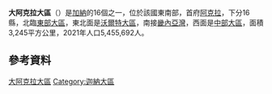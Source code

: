 {{NoteTA
|G1=Country
}}
{{Infobox settlement
| name = 大阿克拉大區
| native_name = Greater Accra Region
| type = {{le|大區 (迦納)|Regions of Ghana|大區}}
| image_skyline = The Aerial View of Accra, the capital town of Ghana.jpg
| image_caption = 阿克拉航照圖
| image_map = Greater Accra in Ghana 2018.svg
| mapsize = 
| map_caption = 大阿克拉大區位於迦納的位置
| image_map1 = 
| map_caption1 = 
| image_flag = Flag of Greater Accra Region.gif
| flag_size = 
| flag_link = 
| subdivision_type1 = 國家
| subdivision_name1 = [[加纳|加纳]]
| leader_title = 大區首長
| leader_name = Henry Quartey
| leader_title1 = 市長
| leader_name1 = Mohammed Adjei Sowah
| seat_type = 首府
| seat = [[阿克拉|阿克拉]]
| area_total_km2 = 3245
| area_footnotes = <ref name="Greater Accra Population">{{cite web |url=http://ghanadistricts.com/region/?r=1 |title=Greater Accra Region |access-date=2015-05-19 |publisher=Ghanadistricts.com |archive-url=https://web.archive.org/web/20150627200211/http://www.ghanadistricts.com/region/?r=1 |archive-date=27 June 2015 |url-status=dead }}</ref>
| area_rank = [[迦納大區面積列表|第10名]]
| population_total = 5455692
| population_as_of = 2021年
| population_footnotes = <ref name="Greater Accra Population"/>
| population_rank = [[迦納大區面積列表|第2名]]
| population_density_km2 = auto
| blank_name_sec2 = [[人类发展指数|人类发展指数]] {{nobold|(2017)}}
| blank_info_sec2 = {{increase}} 0.662<ref name="GlobalDataLab">{{Cite web|url=https://hdi.globaldatalab.org/areadata/shdi/|title=Sub-national HDI - Area Database - Global Data Lab|website=hdi.globaldatalab.org|language=en|access-date=2018-09-13|archive-date=2018-09-23|archive-url=https://web.archive.org/web/20180923120638/https://hdi.globaldatalab.org/areadata/shdi/}}</ref><br/>{{color|#FFA500|中}} · [[加纳各地区人类发展指数列表|列表]]
| demographics_type1 = [[购买力平价|购买力平价]]
| demographics1_footnotes = 
| demographics1_title1 = 年
| demographics1_info1 = 2013
| demographics1_title2 = 人均
| demographics1_info2 = $5,150
| demographics_type2 = [[国内生产总值|国内生产总值]]
| demographics2_title1 = 年
| demographics2_info1 = 2013
| demographics2_title2 = 人均
| demographics2_info2 = $2,500
| parts_type = 縣份
| parts_style = para
| p1 = 16個縣份
| iso_code = [[ISO_3166-2:GH|GH-AA]]
| timezone = [[格林尼治標準時間|GMT]]
| area_code = [[迦納電話號碼|030]]
}}

'''大阿克拉大區'''（{{lang-en|Greater Accra Region}}）是[[加納|加納]]的16個{{le|大區 (迦納)|Regions of Ghana|大區}}之一，位於該國東南部，首府[[阿克拉|阿克拉]]，下分16縣，北臨[[東部大區_(迦納)|東部大區]]，東北面是[[沃爾特大區|沃爾特大區]]，南接[[畿內亞灣|畿內亞灣]]，西面是[[中部大區_(迦納)|中部大區]]，面積3,245平方公里，2021年人口5,455,692人{{R|Greater Accra Population}}。

==參考資料==
{{reflist}}

{{Ghana}}
{{Authority control}}

{{DEFAULTSORT:Greater Accra Region}}
[[Category:大阿克拉大區|]]
[[Category:迦納大區|Category:迦納大區]]

{{Ghana-geo-stub}}